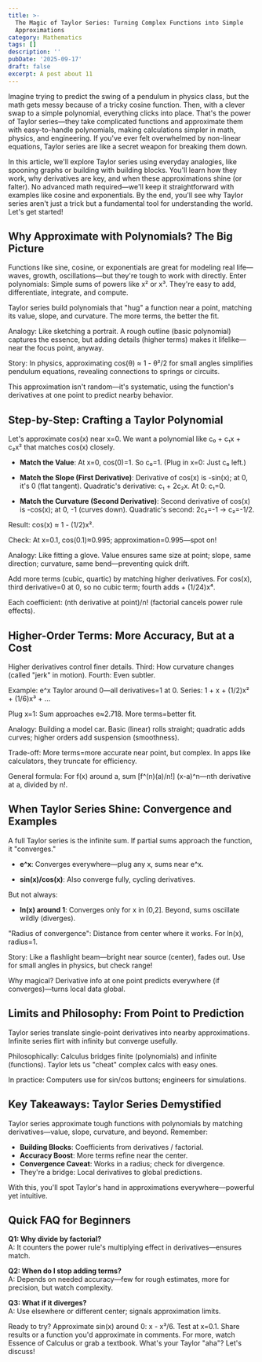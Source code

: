 ```yaml
---
title: >-
  The Magic of Taylor Series: Turning Complex Functions into Simple
  Approximations
category: Mathematics
tags: []
description: ''
pubDate: '2025-09-17'
draft: false
excerpt: A post about 11
---
```


Imagine trying to predict the swing of a pendulum in physics class, but the math gets messy because of a tricky cosine function. Then, with a clever swap to a simple polynomial, everything clicks into place. That's the power of Taylor series—they take complicated functions and approximate them with easy-to-handle polynomials, making calculations simpler in math, physics, and engineering. If you've ever felt overwhelmed by non-linear equations, Taylor series are like a secret weapon for breaking them down.

In this article, we'll explore Taylor series using everyday analogies, like spooning graphs or building with building blocks. You'll learn how they work, why derivatives are key, and when these approximations shine (or falter). No advanced math required—we'll keep it straightforward with examples like cosine and exponentials. By the end, you'll see why Taylor series aren't just a trick but a fundamental tool for understanding the world. Let's get started!

## Why Approximate with Polynomials? The Big Picture

Functions like sine, cosine, or exponentials are great for modeling real life—waves, growth, oscillations—but they're tough to work with directly. Enter polynomials: Simple sums of powers like x² or x³. They're easy to add, differentiate, integrate, and compute.

Taylor series build polynomials that "hug" a function near a point, matching its value, slope, and curvature. The more terms, the better the fit.

Analogy: Like sketching a portrait. A rough outline (basic polynomial) captures the essence, but adding details (higher terms) makes it lifelike—near the focus point, anyway.

Story: In physics, approximating cos(θ) ≈ 1 - θ²/2 for small angles simplifies pendulum equations, revealing connections to springs or circuits.

This approximation isn't random—it's systematic, using the function's derivatives at one point to predict nearby behavior.

## Step-by-Step: Crafting a Taylor Polynomial

Let's approximate cos(x) near x=0. We want a polynomial like c₀ + c₁x + c₂x² that matches cos(x) closely.

- **Match the Value**: At x=0, cos(0)=1. So c₀=1. (Plug in x=0: Just c₀ left.)

- **Match the Slope (First Derivative)**: Derivative of cos(x) is -sin(x); at 0, it's 0 (flat tangent). Quadratic's derivative: c₁ + 2c₂x. At 0: c₁=0.

- **Match the Curvature (Second Derivative)**: Second derivative of cos(x) is -cos(x); at 0, -1 (curves down). Quadratic's second: 2c₂=-1 → c₂=-1/2.

Result: cos(x) ≈ 1 - (1/2)x².

Check: At x=0.1, cos(0.1)≈0.995; approximation=0.995—spot on!

Analogy: Like fitting a glove. Value ensures same size at point; slope, same direction; curvature, same bend—preventing quick drift.

Add more terms (cubic, quartic) by matching higher derivatives. For cos(x), third derivative=0 at 0, so no cubic term; fourth adds + (1/24)x⁴.

Each coefficient: (nth derivative at point)/n! (factorial cancels power rule effects).

## Higher-Order Terms: More Accuracy, But at a Cost

Higher derivatives control finer details. Third: How curvature changes (called "jerk" in motion). Fourth: Even subtler.

Example: e^x Taylor around 0—all derivatives=1 at 0. Series: 1 + x + (1/2)x² + (1/6)x³ + ...

Plug x=1: Sum approaches e≈2.718. More terms=better fit.

Analogy: Building a model car. Basic (linear) rolls straight; quadratic adds curves; higher orders add suspension (smoothness).

Trade-off: More terms=more accurate near point, but complex. In apps like calculators, they truncate for efficiency.

General formula: For f(x) around a, sum [f^(n)(a)/n!] (x-a)^n—nth derivative at a, divided by n!.

## When Taylor Series Shine: Convergence and Examples

A full Taylor series is the infinite sum. If partial sums approach the function, it "converges."

- **e^x**: Converges everywhere—plug any x, sums near e^x.

- **sin(x)/cos(x)**: Also converge fully, cycling derivatives.

But not always:

- **ln(x) around 1**: Converges only for x in (0,2]. Beyond, sums oscillate wildly (diverges).

"Radius of convergence": Distance from center where it works. For ln(x), radius=1.

Story: Like a flashlight beam—bright near source (center), fades out. Use for small angles in physics, but check range!

Why magical? Derivative info at one point predicts everywhere (if converges)—turns local data global.

## Limits and Philosophy: From Point to Prediction

Taylor series translate single-point derivatives into nearby approximations. Infinite series flirt with infinity but converge usefully.

Philosophically: Calculus bridges finite (polynomials) and infinite (functions). Taylor lets us "cheat" complex calcs with easy ones.

In practice: Computers use for sin/cos buttons; engineers for simulations.

## Key Takeaways: Taylor Series Demystified

Taylor series approximate tough functions with polynomials by matching derivatives—value, slope, curvature, and beyond. Remember:

- **Building Blocks**: Coefficients from derivatives / factorial.
- **Accuracy Boost**: More terms refine near the center.
- **Convergence Caveat**: Works in a radius; check for divergence.
- They're a bridge: Local derivatives to global predictions.

With this, you'll spot Taylor's hand in approximations everywhere—powerful yet intuitive.

## Quick FAQ for Beginners

**Q1: Why divide by factorial?**  
A: It counters the power rule's multiplying effect in derivatives—ensures match.

**Q2: When do I stop adding terms?**  
A: Depends on needed accuracy—few for rough estimates, more for precision, but watch complexity.

**Q3: What if it diverges?**  
A: Use elsewhere or different center; signals approximation limits.

Ready to try? Approximate sin(x) around 0: x - x³/6. Test at x=0.1. Share results or a function you'd approximate in comments. For more, watch Essence of Calculus or grab a textbook. What's your Taylor "aha"? Let's discuss!
